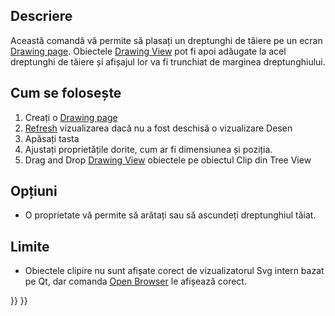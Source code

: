 <languages/>
{{docnav|[[Drawing_Annotation|Annotation]]|[[Drawing_Openbrowser|Open Browser]]|[[Drawing_Workbench|Drawing Workbench]]|IconL=Drawing_Annotation.png|IconC=Workbench_Drawing.svg|IconR=Drawing_Openbrowser.png}}

{{GuiCommand|Name=Drawing Clip|Workbenches=[[Drawing Workbench|Drawing]], Complete|MenuLocation=Drawing → Clip|Shortcut=none}}

==Descriere==

Această comandă vă permite să plasați un dreptunghi de tăiere pe un ecran [[Drawing Landscape A3 | Drawing page]]. Obiectele [[Drawing View]] pot fi apoi adăugate la acel dreptunghi de tăiere și afișajul lor va fi trunchiat de marginea dreptunghiului.

<div class="mw-translate-fuzzy">
== Cum se folosește ==
</div>

# Creați o [[Drawing Landscape A3|Drawing page]]
# [[Std_Refresh|Refresh]] vizualizarea dacă nu a fost deschisă o vizualizare Desen
# Apăsați tasta {{KEY|[[Image:Drawing Clip.png|16px]] [[Drawing Clip]]}} 
# Ajustați proprietățile dorite, cum ar fi dimensiunea și poziția.
# Drag and Drop [[Drawing View]] obiectele pe  obiectul Clip din Tree View

== Opțiuni ==

* O proprietate vă permite să arătați sau să ascundeți dreptunghiul tăiat.

==Limite==

* Obiectele clipire nu sunt afișate corect de vizualizatorul Svg intern bazat pe Qt, dar comanda [[Drawing Openbrowser | Open Browser]] le afișează corect.


{{docnav|[[Drawing_Annotation|Annotation]]|[[Drawing_Openbrowser|Open Browser]]|[[Drawing_Workbench|Drawing Workbench]]|IconL=Drawing_Annotation.png|IconC=Workbench_Drawing.svg|IconR=Drawing_Openbrowser.png}}

{{Drawing Tools navi{{#translation:}}}}
{{Userdocnavi{{#translation:}}}}